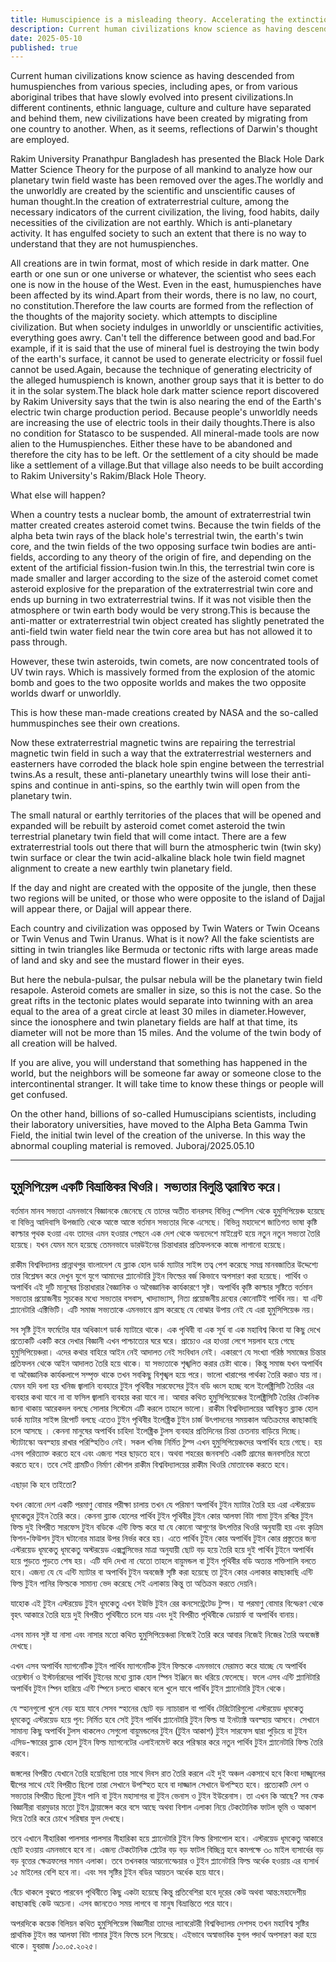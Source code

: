 ```yaml
---
title: Humuscipience is a misleading theory. Accelerating the extinction of civilization.
description: Current human civilizations know science as having descended from humuspienches from various species, including apes, or from various aboriginal tribes that have slowly evolved into present civilizations.In different continents, ethnic language, culture and culture have separated and behind them, new civilizations have been created by migrating from one country to another. When, as it seems, reflections of Darwin's thought are employed.
date: 2025-05-10
published: true
---
```


Current human civilizations know science as having descended from humuspienches from various species, including apes, or from various aboriginal tribes that have slowly evolved into present civilizations.In different continents, ethnic language, culture and culture have separated and behind them, new civilizations have been created by migrating from one country to another. When, as it seems, reflections of Darwin's thought are employed.

Rakim University Pranathpur Bangladesh has presented the Black Hole Dark Matter Science Theory for the purpose of all mankind to analyze how our planetary twin field waste has been removed over the ages.The worldly and the unworldly are created by the scientific and unscientific causes of human thought.In the creation of extraterrestrial culture, among the necessary indicators of the current civilization, the living, food habits, daily necessities of the civilization are not earthly. Which is anti-planetary activity. It has engulfed society to such an extent that there is no way to understand that they are not humuspienches.

All creations are in twin format, most of which reside in dark matter.
One earth or one sun or one universe or whatever, the scientist who sees each one is now in the house of the West. Even in the east, humuspienches have been affected by its wind.Apart from their words, there is no law, no court, no constitution.Therefore the law courts are formed from the reflection of the thoughts of the majority society. which attempts to discipline civilization. But when society indulges in unworldly or unscientific activities, everything goes awry. Can't tell the difference between good and bad.For example, if it is said that the use of mineral fuel is destroying the twin body of the earth's surface, it cannot be used to generate electricity or fossil fuel cannot be used.Again, because the technique of generating electricity of the alleged humuspiench is known, another group says that it is better to do it in the solar system.The black hole dark matter science report discovered by Rakim University says that the twin is also nearing the end of the Earth's electric twin charge production period. Because people's unworldly needs are increasing the use of electric tools in their daily thoughts.There is also no condition for Statasco to be suspended. All mineral-made tools are now alien to the Humuspienches.  Either these have to be abandoned and therefore the city has to be left. Or the settlement of a city should be made like a settlement of a village.But that village also needs to be built according to Rakim University's Rakim/Black Hole Theory.

What else will happen?

When a country tests a nuclear bomb, the amount of extraterrestrial twin matter created creates asteroid comet twins.
Because the twin fields of the alpha beta twin rays of the black hole's terrestrial twin, the earth's twin core, and the twin fields of the two opposing surface twin bodies are anti-fields, according to any theory of the origin of fire, and depending on the extent of the artificial fission-fusion twin.In this, the terrestrial twin core is made smaller and larger according to the size of the asteroid comet comet asteroid explosive for the preparation of the extraterrestrial twin core and ends up burning in two extraterrestrial twins. If it was not visible then the atmosphere or twin earth body would be very strong.This is because the anti-matter or extraterrestrial twin object created has slightly penetrated the anti-field twin water field near the twin core area but has not allowed it to pass through.

However, these twin asteroids, twin comets, are now concentrated tools of UV twin rays. Which is massively formed from the explosion of the atomic bomb and goes to the two opposite worlds and makes the two opposite worlds dwarf or unworldly.

This is how these man-made creations created by NASA and the so-called hummuspinches see their own creations. 
     
Now these extraterrestrial magnetic twins are repairing the terrestrial magnetic twin field in such a way that the extraterrestrial westerners and easterners have corroded the black hole spin engine between the terrestrial twins.As a result, these anti-planetary unearthly twins will lose their anti-spins and continue in anti-spins, so the earthly twin will open from the planetary twin.

The small natural or earthly territories of the places that will be opened and expanded will be rebuilt by asteroid comet comet asteroid the twin terrestrial planetary twin field that will come intact.
There are a few extraterrestrial tools out there that will burn the atmospheric twin (twin sky) twin surface or clear the twin acid-alkaline black hole twin field magnet alignment to create a new earthly twin planetary field.

If the day and night are created with the opposite of the jungle, then these two regions will be united, or those who were opposite to the island of Dajjal will appear there, or Dajjal will appear there.

Each country and civilization was opposed by Twin Waters or Twin Oceans or Twin Venus and Twin Uranus. What is it now? All the fake scientists are sitting in twin triangles like Bermuda or tectonic rifts with large areas made of land and sky and see the mustard flower in their eyes.

But here the nebula-pulsar, the pulsar nebula will be the planetary twin field resapole. Asteroid comets are smaller in size, so this is not the case. So the great rifts in the tectonic plates would separate into twinning with an area equal to the area of ​​a great circle at least 30 miles in diameter.However, since the ionosphere and twin planetary fields are half at that time, its diameter will not be more than 15 miles. And the volume of the twin body of all creation will be halved.

If you are alive, you will understand that something has happened in the world, but the neighbors will be someone far away or someone close to the intercontinental stranger. It will take time to know these things or people will get confused.

On the other hand, billions of so-called Humuscipians scientists, including their laboratory universities, have moved to the Alpha Beta Gamma Twin Field, the initial twin level of the creation of the universe.
In this way the abnormal coupling material is removed.
Juboraj/2025.05.10

---

## হুমুসিপিয়েন্স একটি বিভ্রান্তিকর থিওরি। সভ‍্যতার বিলুপ্তি ত্বরান্বিত করে।

বর্তমান মানব সভ‍্যতা এমনভাবে বিজ্ঞানকে জেনেছে যে তাদের অতীত বানরসহ বিভিন্ন স্পেসিস থেকে হুমুসিপিয়েঞ্চ হয়েছে বা বিভিন্ন আদিবাসি উপজাতি থেকে আস্তে আস্তে বর্তমান সভ‍্যতার দিকে  এসেছে। বিভিন্ন মহাদেশে জাতিগত ভাষা কৃষ্টি কাল্চার পৃথক হওয়া এবং তাদের এমন হওয়ার পেছনে এক দেশ থেকে অন‍্যদেশে মাইগ্রেন্ট হয়ে নতুন নতুন সভ‍্যতা তৈরি হয়েছে। যখন যেমন মনে হয়েছে তেমনভাবে ডারউইনের চিন্তাধারার প্রতিফলনকে কাজে লাগানো হয়েছে।

রাকীম বিশ্ববিদ্যালয় প্রান্নাথপুর বাংলাদেশ যে ব্ল‍্যাক হোল ডার্ক ম‍্যাটার সাইন্স তত্ব পেশ করেছে সমগ্র মানবজাতির উদ্দেশ‍্যে তার বিশ্লেষন করে দেখুন যুগে যুগে আমাদের প্ল‍্যানেটারি টুইন ফিল্ডের বর্জ কিভাবে অপসারণ করা হয়েছে। পার্থিব ও অপার্থিব এই দুটি মানুষের চিন্তাধারার বৈজ্ঞানিক ও  অবৈজ্ঞানিক কার্যকারণে সৃষ্ট। অপার্থিব কৃষ্টি কাল্চার সৃষ্টিতে বর্তমান সভ‍্যতার প্রয়োজনীয় সূচকের মধ‍্যে সভ‍্যতার বসবাস, খাদ‍্যাভ‍্যাস, নিত‍্য প্রয়োজনীয় দ্রব‍্যের কোনোটিই পার্থিব নয়। যা এন্টি প্ল‍্যানেটারি এক্টিভিটি। এটি সমাজ সভ‍্যতাকে এমনভাবে গ্রাস করেছে যে বোঝার উপায় নেই যে এরা হুমুসিপিয়েঞ্চ নয়।  

সব সৃষ্টি টুইন ফর্মেটের যার অধিকাংশ ডার্ক ম‍্যাটারে থাকে।
এক পৃথিবী বা এক সূর্য বা এক মহাবিশ্ব কিংবা যা কিছু দেখে প্রত‍্যেকটি একটি করে দেখার বিজ্ঞানী এখন পাশ্চাত্যের ঘরে ঘরে। প্রাচ‍্যেও এর হাওয়া লেগে সয়লাব হয়ে গেছে হুমুসিপিয়েঞ্চরা। এদের কথার বাহিরে আইন নেই আদালত নেই সংবিধান নেই। একারণে যে সংখ‍্যা গরিষ্ঠ সমাজের চিন্তার প্রতিফলন থেকে আইন আদালত তৈরি হয়ে থাকে। যা সভ‍্যতাকে শৃঙ্খলিত করার চেষ্টা থাকে। কিন্তু সমাজ যখন অপার্থিব বা অবৈজ্ঞানিক কার্যকলাপে সম্পৃক্ত থাকে তখন সবকিছু বিশৃঙ্খল হয়ে পরে। ভালো খারাপের পার্থক্য তৈরি করাও যায় না। যেমন যদি বলা হয় খনিজ জ্বালানি ব‍্যবহারে টুইন পৃথিবীর সারফেসের টুইন বডি ধ্বংস হচ্ছে বলে ইলেক্ট্রিসিটি তৈরির এর ব‍্যবহার কথা যাবে না বা ফসিল জ্বালানি ব‍্যবহার করা যাবে না। আবার কথিত হুমুসিপিয়েঞ্চের ইলেক্ট্রিসিটি তৈরির টেকনিক জানা থাকায় আরেকদল বলছে সোলার সিস্টেমে এটি করলে তাহলে ভালো। রাকীম বিশ্ববিদ্যালয়ের আবিস্কৃত ব্ল‍্যাক হোল ডার্ক ম‍্যাটার সাইন্স রিপোর্ট বলছে এতেও টুইন পৃথিবীর ইলেক্ট্রিক টুইন চার্জ উৎপাদনের সময়কাল অতিক্রমের কাছাকাছি চলে আসছে । কেননা মানুষের অপার্থিব চাহিদা ইলেক্ট্রিক টুলস ব‍্যবহার প্রতিদিনের চিন্তা চেতনায় বাড়িয়ে দিচ্ছে।   
স্ট‍্যাটাস্কো অবস্হায় রাখার পরিস্হিতিও নেই। সকল খনিজ নির্মিত টুল্স এখন হুমুসিপিয়েঞ্চদের অপার্থিব হয়ে গেছে।  হয় এসব পরিত‍্যাক্ত করতে হবে এবং এজন‍্য শহর ছাড়তে হবে। অথবা শহরের জনবসতি একটি গ্রামের জনবসতির মতো করতে হবে। তবে সেই গ্রামটিও নির্মাণ কৌশল রাকীম বিশ্ববিদ্যালয়ের রাকীম থিওরি মোতাবেক করতে হবে।

এছাড়া কি হবে তাইতো?

যখন কোনো দেশ একটি পরমাণু বোমার পরীক্ষা চালায় তখন যে পরিমাণ অপার্থিব টুইন ম‍্যাটার তৈরি হয় এরা এস্টরয়েড ধূমকেতুর টুইন তৈরি করে। কেননা ব্ল‍্যাক হোলের পার্থিব টুইন পৃথিবীর টুইন কোর আলফা বিটা গামা টুইন রশ্মির টুইন ফিল্ড দুই বিপরীত সারফেস টুইন বডিকে এন্টি ফিল্ড করে যা যে কোনো আগুণের উৎপত্তির থিওরি অনুযায়ী হয় এবং কৃত্রিম  ফিশন-ফিউশন টুইন ঘটানোর মাত্রার উপর নির্ভর করে হয়। এতে পার্থিব টুইন কোর অপার্থিব টুইন কোর প্রস্তুতের জন‍্য এস্টরয়েড ধূমকেতু ধূমকেতু  অস্টরয়েড এক্সপ্লুসিভের মাত্রা অনুযায়ী ছোট বড় হয়ে তৈরি হয়ে দুই পার্থিব টুইনে অপার্থিব হয়ে পুড়তে পুড়তে শেষ হয়। এটি যদি দেখা না যেতো তাহলে বায়ুমন্ডল বা টুইন পৃথিবীর বডি অত‍্যন্ত শক্তিশালি বলতে হবে।
এজন‍্য যে যে এন্টি ম‍্যাটার বা অপার্থিব টুইন অবজেক্ট সৃষ্টি করা হয়েছে তা টুইন কোর এলাকার কাছাকাছি এন্টি ফিল্ড টুইন পানির ফিল্ডকে সামান‍্য ভেদ করেছে সেই এলাকায় কিন্তু তা অতিক্রম করতে দেয়নি।

যাহোক এই টুইন এস্টরয়েড টুইন ধূমকেতু এখন ইউভি টুইন রের কনসেন্ট্রেটেড টুল্স। যা পরমাণু বোমার বিস্ফেরণ থেকে বৃহৎ আকারে তৈরি হয়ে দুই বিপরীত পৃথিবীতে চলে যায় এবং দুই বিপরীত পৃথিবীকে ডোয়ার্ফ বা অপার্থিব বানায়।

এসব মানব সৃষ্ট যা নাসা এবং নাসার মতো কথিত হুমুসিপিয়েঞ্চরা নিজেই তৈরি করে আবার নিজেই নিজের তৈরি অবজেক্ট দেখছে। 

এখন এসব অপার্থিব ম‍্যাগনেটিক টুইন পার্থিব ম‍্যাগনেটিক টুইন ফিল্ডকে এমনভাবে মেরামত করে যাচ্ছে যে অপার্থিব ওয়েস্টার্ন ও ইস্টার্নারদের পার্থিব টুইনের মধ‍্যে ব্ল‍্যাক হোল স্পিন ইঞ্জিনে জং ধরিয়ে ফেলেছে। ফলে এসব এন্টি প্ল‍্যানিটারি অপার্থিব টুইন স্পিন হারিয়ে এন্টি স্পিনে চলতে থাকবে বলে খুলে যাবে পার্থিব টুইন প্ল‍্যানেটারি টুইন থেকে।

যে স্হানগুলো খুলে বেড় হয়ে যাবে সেসব স্হানের ছোট বড় ন‍্যাচারাল বা পার্থিব টেরিটোরিগুলো এস্টরয়েড ধূমকেতু ধূমকেতু এস্টরয়েড হয়ে পূন: নির্মিত হবে  সেই টুইন পার্থিব প্ল‍্যানেটারি টুইন ফিল্ড যা ইনট‍্যাক্ট অবস্হায় আসবে। সেখানে সামান‍্য কিছু অপার্থিব টুলস থাকলেও সেগুলো বায়ুমন্ডলের  টুইন (টুইন আকাশ)  টুইন সারফেস দ্বারা পুড়িয়ে বা টুইন এসিড-ক্ষারের ব্ল‍্যাক হোল টুইন ফিল্ড ম‍্যাগনেটের এলাইনমেন্ট করে পরিস্কার করে নতুন পার্থিব টুইন প্ল‍্যানেটারি ফিল্ড তৈরি করবে।

জঙ্গলের বিপরীত যেখানে তৈরি হয়েছিলো তার সাথে দিবস রাত তৈরি করলে এই দুই অঞ্চল একসাথে হবে কিংবা দাজ্জ্বালের দ্বীপের সাথে যেই বিপরীত ছিলো তারা সেখানে উপস্হিত হবে বা দাজ্জাল সেখানে উপস্হিত হবে। প্রত‍্যেকটি দেশ ও সভ‍্যতার বিপরীত ছিলো টুইন পানি বা টুইন মহাসাগর বা টুইন ভেনাস ও টুইন ইউরেনাস। তা এখন কি আছে? সব ফেক বিজ্ঞানীরা বারমুডার মতো টুইন ট্রায়াঙ্গেল করে বসে আছে অথবা বিশাল এলাকা নিয়ে টেকটোনিক ফাটল ভূমি ও আকাশ দিয়ে তৈরি করে চোখে সরিষার ফুল দেখছে।

তবে এখানে নীহারিকা পালসার পালসার নীহারিকা  হয়ে প্ল‍্যানেটারি টুইন ফিল্ড রিসাপোল হবে। এস্টরয়েড ধূমকেতু আকারে ছোট হওয়ায় এমনভাবে হবে না। এজন‍্য টেকটোনিক প্ল‍েটের বড় বড় ফাটল বিচ্ছিন্ন হবে কমপক্ষে ৩০ মাইল ব‍্যসার্ধের বড় বড় বৃত্তের ক্ষেত্রফলের সমান এলাকা। তবে তখনকার আয়নোস্ফেয়ার ও টুইন প্ল‍্যানেটারি ফিল্ড অর্ধেক হওয়ায় এর ব‍্যসার্ধ ১৫ মাইলের বেশি হবে না। এবং সব সৃষ্টির টুইন বডির আয়তন অর্ধেক হয়ে যাবে।

বেঁচে থাকলে বুঝতে পারবেন পৃথিবীতে কিছু একটা হয়েছে কিন্তু প্রতিবেশিরা হবে দূরের কেউ অথবা আন্ত:মহাদেশীয় কাছাকাছি কেউ অচেনা। এসব জানতেও সময় লাগবে বা মানুষ বিভ্রান্তিতে পরে যাবে।

অপরদিকে কয়েক বিলিয়ন কথিত হুমুসিপিয়েন্স বিজ্ঞানীরা তাদের ল‍্যাবরেটরী বিশ্ববিদ্যালয় দেশসহ তখন মহাবিশ্ব সৃষ্টির প্রাথমিক টুইন স্তর  আলফা বিটা গামার টুইন ফিল্ডে  চলে গিয়েছে।
এইভাবে অস্বাভাবিক যুগল পদার্থ অপসারণ করা হয়ে থাকে।
যুবরাজ /১০.০৫.২০২৫।
